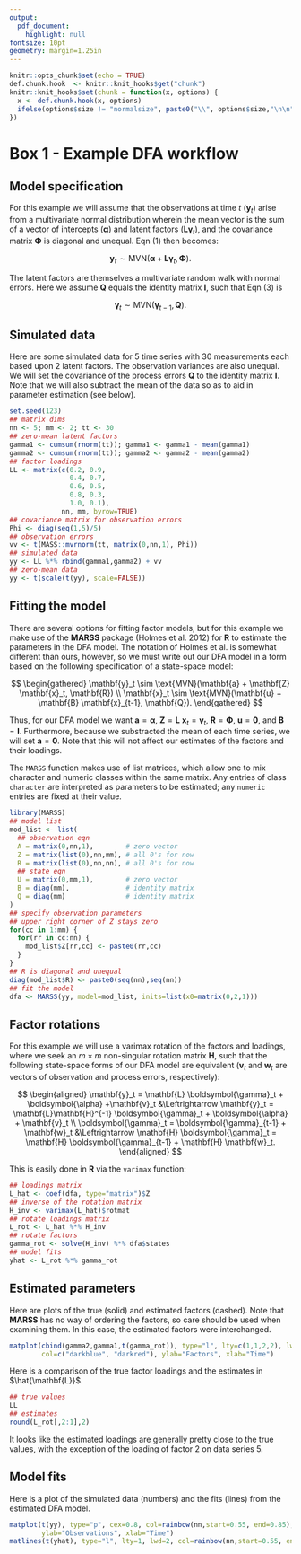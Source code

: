 ```yaml
---
output:
  pdf_document:
    highlight: null
fontsize: 10pt
geometry: margin=1.25in
---
```


```r
knitr::opts_chunk$set(echo = TRUE)
def.chunk.hook  <- knitr::knit_hooks$get("chunk")
knitr::knit_hooks$set(chunk = function(x, options) {
  x <- def.chunk.hook(x, options)
  ifelse(options$size != "normalsize", paste0("\\", options$size,"\n\n", x, "\n\n \\normalsize"), x)
})
```

# Box 1 - Example DFA workflow

## Model specification

For this example we will assume that the observations at time $t$ ($\mathbf{y}_t$) arise from a multivariate normal distribution wherein the mean vector is the sum of a vector of intercepts ($\boldsymbol{\alpha}$) and latent factors ($\mathbf{L} \boldsymbol{\gamma}_t$), and the covariance matrix $\boldsymbol{\Phi}$ is diagonal and unequal. Eqn (1) then becomes:

$$
\mathbf{y}_t \sim \text{MVN}(\boldsymbol{\alpha} + \mathbf{L} \boldsymbol{\gamma}_t, \boldsymbol{\Phi}).
$$


The latent factors are themselves a multivariate random walk with normal errors. Here we assume $\mathbf{Q}$ equals the identity matrix $\mathbf{I}$, such that Eqn (3) is

$$
\boldsymbol{\gamma}_t \sim \text{MVN}(\boldsymbol{\gamma}_{t-1},\mathbf{Q}).
$$

## Simulated data

Here are some simulated data for 5 time series with 30 measurements each based upon 2 latent factors. The observation variances are also unequal. We will set the covariance of the process errors $\mathbf{Q}$ to the identity matrix $\mathbf{I}$. Note that we will also subtract the mean of the data so as to aid in parameter estimation (see below). 

\vspace{0.15in}

```r
set.seed(123)
## matrix dims
nn <- 5; mm <- 2; tt <- 30
## zero-mean latent factors
gamma1 <- cumsum(rnorm(tt)); gamma1 <- gamma1 - mean(gamma1)
gamma2 <- cumsum(rnorm(tt)); gamma2 <- gamma2 - mean(gamma2)
## factor loadings
LL <- matrix(c(0.2, 0.9,
               0.4, 0.7,
               0.6, 0.5,
               0.8, 0.3,
               1.0, 0.1),
             nn, mm, byrow=TRUE)
## covariance matrix for observation errors
Phi <- diag(seq(1,5)/5)
## observation errors
vv <- t(MASS::mvrnorm(tt, matrix(0,nn,1), Phi))
## simulated data
yy <- LL %*% rbind(gamma1,gamma2) + vv
## zero-mean data
yy <- t(scale(t(yy), scale=FALSE))
```


## Fitting the model

There are several options for fitting factor models, but for this example we make use of the **MARSS** package (Holmes et al. 2012) for **R** to estimate the parameters in the DFA model. The notation of Holmes et al. is somewhat different than ours, however, so we must write out our DFA model in a form based on the following specification of a state-space model:

$$
\begin{gathered}
\mathbf{y}_t \sim \text{MVN}(\mathbf{a} + \mathbf{Z} \mathbf{x}_t, \mathbf{R}) \\
\mathbf{x}_t \sim \text{MVN}(\mathbf{u} + \mathbf{B} \mathbf{x}_{t-1}, \mathbf{Q}).
 \end{gathered}   
$$

Thus, for our DFA model we want $\mathbf{a} = \boldsymbol{\alpha}$, $\mathbf{Z} = \mathbf{L}$ $\mathbf{x}_t = \boldsymbol{\gamma}_t$, $\mathbf{R} = \boldsymbol{\Phi}$, $\mathbf{u} = \mathbf{0}$, and $\mathbf{B} = \mathbf{I}$. Furthermore, because we substracted the mean of each time series, we will set $\mathbf{a} = \mathbf{0}$. Note that this will not affect our estimates of the factors and their loadings.

The `MARSS` function makes use of list matrices, which allow one to mix character and numeric classes within the same matrix. Any entries of class `character` are interpreted as parameters to be estimated; any `numeric` entries are fixed at their value.

\vspace{0.15in}

```r
library(MARSS)
## model list
mod_list <- list(
  ## observation eqn
  A = matrix(0,nn,1),        # zero vector
  Z = matrix(list(0),nn,mm), # all 0's for now
  R = matrix(list(0),nn,nn), # all 0's for now
  ## state eqn
  U = matrix(0,mm,1),        # zero vector
  B = diag(mm),              # identity matrix
  Q = diag(mm)               # identity matrix
)
## specify observation parameters
## upper right corner of Z stays zero
for(cc in 1:mm) {
  for(rr in cc:nn) {
    mod_list$Z[rr,cc] <- paste0(rr,cc)
  }
}
## R is diagonal and unequal
diag(mod_list$R) <- paste0(seq(nn),seq(nn))
## fit the model
dfa <- MARSS(yy, model=mod_list, inits=list(x0=matrix(0,2,1)))
```

## Factor rotations

For this example we will use a varimax rotation of the factors and loadings, where we seek an $m \times m$ non-singular rotation matrix $\mathbf{H}$, such that the following state-space forms of our DFA model are equivalent ($\mathbf{v}_t$ and $\mathbf{w}_t$ are vectors of observation and process errors, respectively):

$$
\begin{aligned}
 \mathbf{y}_t = \mathbf{L} \boldsymbol{\gamma}_t + \boldsymbol{\alpha} +\mathbf{v}_t
 &\Leftrightarrow \mathbf{y}_t = \mathbf{L}\mathbf{H}^{-1} \boldsymbol{\gamma}_t + \boldsymbol{\alpha} + \mathbf{v}_t \\
 \boldsymbol{\gamma}_t = \boldsymbol{\gamma}_{t-1} + \mathbf{w}_t
 &\Leftrightarrow \mathbf{H} \boldsymbol{\gamma}_t = \mathbf{H} \boldsymbol{\gamma}_{t-1} + \mathbf{H} \mathbf{w}_t.
\end{aligned}
$$

This is easily done in **R** via the `varimax` function:

\vspace{0.15in}

```r
## loadings matrix
L_hat <- coef(dfa, type="matrix")$Z
## inverse of the rotation matrix
H_inv <- varimax(L_hat)$rotmat
## rotate loadings matrix
L_rot <- L_hat %*% H_inv
## rotate factors
gamma_rot <- solve(H_inv) %*% dfa$states
## model fits
yhat <- L_rot %*% gamma_rot
```

## Estimated parameters

Here are plots of the true (solid) and estimated factors (dashed). Note that **MARSS** has no way of ordering the factors, so care should be used when examining them. In this case, the estimated factors were interchanged.

\vspace{0.15in}

```r
matplot(cbind(gamma2,gamma1,t(gamma_rot)), type="l", lty=c(1,1,2,2), lwd=2, 
        col=c("darkblue", "darkred"), ylab="Factors", xlab="Time")
```

Here is a comparison of the true factor loadings and the estimates in $\hat{\mathbf{L}}$.

\vspace{0.15in}

```r
## true values
LL
## estimates
round(L_rot[,2:1],2)
```

It looks like the estimated loadings are generally pretty close to the true values, with the exception of the loading of factor 2 on data series 5. 

## Model fits

Here is a plot of the simulated data (numbers) and the fits (lines) from the estimated DFA model.

\vspace{0.15in}

```r
matplot(t(yy), type="p", cex=0.8, col=rainbow(nn,start=0.55, end=0.85),
        ylab="Observations", xlab="Time")
matlines(t(yhat), type="l", lty=1, lwd=2, col=rainbow(nn,start=0.55, end=0.85))
```

